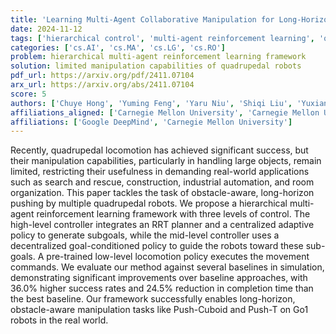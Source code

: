 ```yaml
---
title: 'Learning Multi-Agent Collaborative Manipulation for Long-Horizon Quadrupedal Pushing'
date: 2024-11-12
tags: ['hierarchical control', 'multi-agent reinforcement learning', 'quadrupedal locomotion', 'simulation evaluation', 'locomotion policy', 'real-world applications', 'decentralized goal-conditioned policy', 'RRT planner', 'obstacle-aware pushing', 'manipulation capabilities']
categories: ['cs.AI', 'cs.MA', 'cs.LG', 'cs.RO']
problem: hierarchical multi-agent reinforcement learning framework
solution: limited manipulation capabilities of quadrupedal robots
pdf_url: https://arxiv.org/pdf/2411.07104
arx_url: https://arxiv.org/abs/2411.07104
score: 5
authors: ['Chuye Hong', 'Yuming Feng', 'Yaru Niu', 'Shiqi Liu', 'Yuxiang Yang', 'Wenhao Yu', 'Tingnan Zhang', 'Jie Tan', 'Ding Zhao']
affiliations_aligned: ['Carnegie Mellon University', 'Carnegie Mellon University', 'Carnegie Mellon University', 'Carnegie Mellon University', 'Google DeepMind', 'Google DeepMind', 'Google DeepMind', 'Google DeepMind', 'Carnegie Mellon University']
affiliations: ['Google DeepMind', 'Carnegie Mellon University']
---
```



Recently, quadrupedal locomotion has achieved significant success, but their manipulation capabilities, particularly in handling large objects, remain limited, restricting their usefulness in demanding real-world applications such as search and rescue, construction, industrial automation, and room organization. This paper tackles the task of obstacle-aware, long-horizon pushing by multiple quadrupedal robots. We propose a hierarchical multi-agent reinforcement learning framework with three levels of control. The high-level controller integrates an RRT planner and a centralized adaptive policy to generate subgoals, while the mid-level controller uses a decentralized goal-conditioned policy to guide the robots toward these sub-goals. A pre-trained low-level locomotion policy executes the movement commands. We evaluate our method against several baselines in simulation, demonstrating significant improvements over baseline approaches, with 36.0% higher success rates and 24.5% reduction in completion time than the best baseline. Our framework successfully enables long-horizon, obstacle-aware manipulation tasks like Push-Cuboid and Push-T on Go1 robots in the real world.